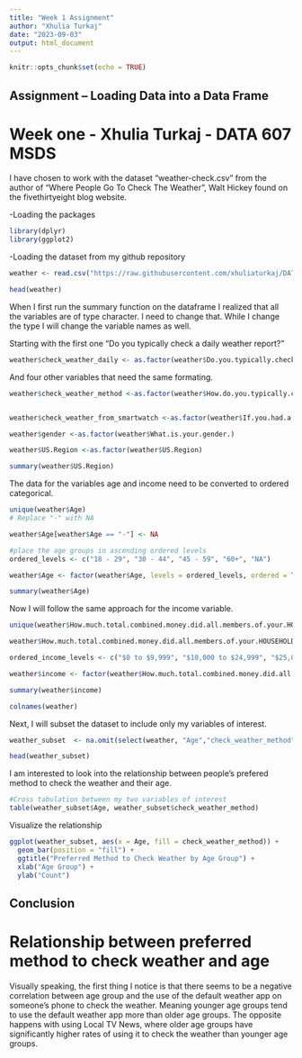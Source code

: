 ```yaml
---
title: "Week 1 Assignment"
author: "Xhulia Turkaj"
date: "2023-09-03"
output: html_document
---
```


```r
knitr::opts_chunk$set(echo = TRUE)
```

## Assignment – Loading Data into a Data Frame

# Week one - Xhulia Turkaj -  DATA 607 MSDS 

I have chosen to work with the dataset "weather-check.csv" from the author of  "Where People Go To Check The Weather", Walt Hickey found on the fivethirtyeight blog website. 

-Loading the packages 
```r
library(dplyr)
library(ggplot2)
```

-Loading the dataset from my github repository 

```r
weather <- read.csv("https://raw.githubusercontent.com/xhuliaturkaj/DATA-607/main/weather-check.csv",  header = TRUE, row.names = 1)

head(weather)
```



When I first run the summary function on the dataframe I realized that all the variables are of type character. I need to change that. While I change the type I will change the variable names as well. 

Starting with the first one "Do you typically check a daily weather report?" 

```r
weather$check_weather_daily <- as.factor(weather$Do.you.typically.check.a.daily.weather.report.)

```

And four other variables that need the same formating.
```r
weather$check_weather_method <-as.factor(weather$How.do.you.typically.check.the.weather.)


weather$check_weather_from_smartwatch <-as.factor(weather$If.you.had.a.smartwatch..like.the.soon.to.be.released.Apple.Watch...how.likely.or.unlikely.would.you.be.to.check.the.weather.on.that.device.)

weather$gender <-as.factor(weather$What.is.your.gender.)

weather$US.Region <-as.factor(weather$US.Region)

summary(weather$US.Region)

```

The data for the variables age and income need to be converted to ordered categorical. 

```r

unique(weather$Age)
# Replace "-" with NA

weather$Age[weather$Age == "-"] <- NA

#place the age groups in ascending ordered levels 
ordered_levels <- c("18 - 29", "30 - 44", "45 - 59", "60+", "NA")

weather$Age <- factor(weather$Age, levels = ordered_levels, ordered = TRUE) 

summary(weather$Age)

```

Now I will follow the same approach for the income variable. 

```r
unique(weather$How.much.total.combined.money.did.all.members.of.your.HOUSEHOLD.earn.last.year.)

weather$How.much.total.combined.money.did.all.members.of.your.HOUSEHOLD.earn.last.year.[weather$How.much.total.combined.money.did.all.members.of.your.HOUSEHOLD.earn.last.year.== "-"] <- NA

ordered_income_levels <- c("$0 to $9,999", "$10,000 to $24,999", "$25,000 to $49,999", "$50,000 to $74,999", "$75,000 to $99,999", "$100,000 to $124,999", "$125,000 to $149,999","$150,000 to $174,999","$175,000 to $199,999","Prefer not to answer", "NA" )

weather$income <- factor(weather$How.much.total.combined.money.did.all.members.of.your.HOUSEHOLD.earn.last.year., levels = ordered_income_levels, ordered = TRUE) 

summary(weather$income)

colnames(weather)

```

Next, I will subset the dataset to include only my variables of interest.

```r



weather_subset  <- na.omit(select(weather, "Age","check_weather_method", "check_weather_from_smartwatch", "check_weather_daily", "check_weather_method" ))

head(weather_subset)
```

I am interested to look into the relationship between  people's prefered method to check the weather and their age.  

```r
#Cross tabulation between my two variables of interest 
table(weather_subset$Age, weather_subset$check_weather_method)

```

Visualize the relationship 
```r

ggplot(weather_subset, aes(x = Age, fill = check_weather_method)) +
  geom_bar(position = "fill") +
  ggtitle("Preferred Method to Check Weather by Age Group") +
  xlab("Age Group") +
  ylab("Count") 


```
 
## Conclusion 
# Relationship between preferred method to check weather and age

Visually speaking, the first thing I notice is that there seems to be a negative correlation between age group and the use of the default weather app on someone's phone to check the weather. Meaning younger age groups tend to use the default weather app more than older age groups. The opposite happens with using Local TV News, where older age groups have significantly higher rates of using it to check the weather than younger age groups. 

